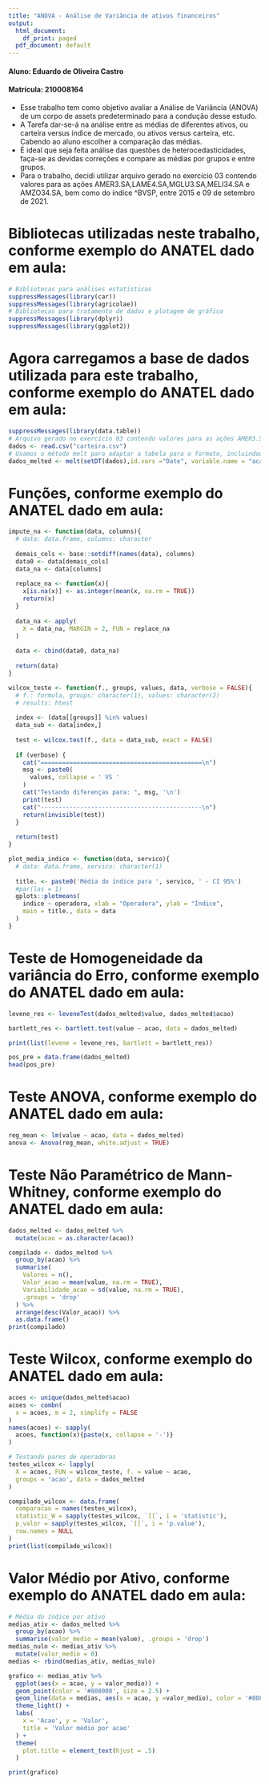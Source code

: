 ```yaml
---
title: "ANOVA - Análise de Variância de ativos financeiros"
output:
  html_document:
    df_print: paged
  pdf_document: default
---
```


#### Aluno: Eduardo de Oliveira Castro
#### Matrícula: 210008164

- Esse trabalho tem como objetivo avaliar a Análise de Variância (ANOVA) de um corpo de assets predeterminado para a condução desse estudo. 
- A Tarefa dar-se-á na análise entre as médias de diferentes ativos, ou carteira versus índice de mercado, ou ativos versus carteira, etc. Cabendo ao aluno escolher a comparação das médias. 
- É ideal que seja feita análise das questões de heterocedasticidades, faça-se as devidas correções e compare as médias por grupos e entre grupos. 
- Para o trabalho, decidi utilizar arquivo gerado no exercício 03 contendo valores para as ações AMER3.SA,LAME4.SA,MGLU3.SA,MELI34.SA e AMZO34.SA, bem como do índice ^BVSP, entre 2015 e 09 de setembro de 2021.

# Bibliotecas utilizadas neste trabalho, conforme exemplo do ANATEL dado em aula:
```r
# Bibliotecas para análises estatísticas
suppressMessages(library(car))
suppressMessages(library(agricolae))
# Bibliotecas para tratamento de dados e plotagem de gráfico
suppressMessages(library(dplyr))
suppressMessages(library(ggplot2))
```

# Agora carregamos a base de dados utilizada para este trabalho, conforme exemplo do ANATEL dado em aula:

```r
suppressMessages(library(data.table))
# Arquivo gerado no exercício 03 contendo valores para as ações AMER3.SA,LAME4.SA,MGLU3.SA,MELI34.SA e AMZO34.SA, bem como do índice ^BVSP, entre 2015 e 09 de setembro de 2021.
dados <- read.csv("carteira.csv")
# Usamos o método melt para adaptar a tabela para o formato, incluindoque será explorado nesse trabalho.
dados_melted <- melt(setDT(dados),id.vars ="Date", variable.name = "acao")
```

# Funções, conforme exemplo do ANATEL dado em aula:
```r
impute_na <- function(data, columns){
  # data: data.frame, columns: character
  
  demais_cols <- base::setdiff(names(data), columns)
  data0 <- data[demais_cols]
  data_na <- data[columns]
  
  replace_na <- function(x){
    x[is.na(x)] <- as.integer(mean(x, na.rm = TRUE))
    return(x)
  }
  
  data_na <- apply(
    X = data_na, MARGIN = 2, FUN = replace_na
  )
  
  data <- cbind(data0, data_na)
  
  return(data)
}

wilcox_teste <- function(f., groups, values, data, verbose = FALSE){
  # f.: formula, groups: character(1), values: character(2)
  # results: htest
  
  index <- (data[[groups]] %in% values)
  data_sub <- data[index,]
  
  test <- wilcox.test(f., data = data_sub, exact = FALSE)
  
  if (verbose) {
    cat("=============================================\n")
    msg <- paste0(
      values, collapse = ' VS '
    )
    cat("Testando diferenças para: ", msg, '\n')
    print(test)
    cat("---------------------------------------------\n")
    return(invisible(test))
  }
  
  return(test)
}

plot_media_indice <- function(data, servico){
  # data: data.frame, servico: character(1)
  
  title. <- paste0('Média do índice para ', servico, ' - CI 95%')
  #par(las = 1)
  gplots::plotmeans(
    indice ~ operadora, xlab = "Operadora", ylab = "Índice", 
    main = title., data = data
  )
}
```

# Teste de Homogeneidade da variância do Erro, conforme exemplo do ANATEL dado em aula:

```r
levene_res <- leveneTest(dados_melted$value, dados_melted$acao)

bartlett_res <- bartlett.test(value ~ acao, data = dados_melted)

print(list(levene = levene_res, bartlett = bartlett_res))

pos_pre = data.frame(dados_melted)
head(pos_pre)
```

# Teste ANOVA, conforme exemplo do ANATEL dado em aula:

```r
reg_mean <- lm(value ~ acao, data = dados_melted)
anova <- Anova(reg_mean, white.adjust = TRUE)
```

# Teste Não Paramétrico de Mann-Whitney, conforme exemplo do ANATEL dado em aula:
```r
dados_melted <- dados_melted %>% 
  mutate(acao = as.character(acao))

compilado <- dados_melted %>% 
  group_by(acao) %>% 
  summarise(
    Valores = n(),
    Valor_acao = mean(value, na.rm = TRUE),
    Variabilidade_acao = sd(value, na.rm = TRUE),
    .groups = 'drop'
  ) %>% 
  arrange(desc(Valor_acao)) %>% 
  as.data.frame()
print(compilado)
```

# Teste Wilcox, conforme exemplo do ANATEL dado em aula:

```r
acoes <- unique(dados_melted$acao)
acoes <- combn(
  x = acoes, m = 2, simplify = FALSE
)
names(acoes) <- sapply(
  acoes, function(x){paste(x, collapse = '-')}
)

# Testando pares de operadoras
testes_wilcox <- lapply(
  X = acoes, FUN = wilcox_teste, f. = value ~ acao,
  groups = 'acao', data = dados_melted
)

compilado_wilcox <- data.frame(
  comparacao = names(testes_wilcox),
  statistic_W = sapply(testes_wilcox, `[[`, i = 'statistic'),
  p_valor = sapply(testes_wilcox, `[[`, i = 'p.value'),
  row.names = NULL
)
print(list(compilado_wilcox))
```


# Valor Médio por Ativo, conforme exemplo do ANATEL dado em aula:

```r
# Média do índice por ativo
medias_ativ <- dados_melted %>% 
  group_by(acao) %>% 
  summarise(valor_medio = mean(value), .groups = 'drop')
medias_nulo <- medias_ativ %>% 
  mutate(valor_medio = 0)
medias <- rbind(medias_ativ, medias_nulo)

grafico <- medias_ativ %>% 
  ggplot(aes(x = acao, y = valor_medio)) +
  geom_point(color = '#808000', size = 2.5) +
  geom_line(data = medias, aes(x = acao, y =valor_medio), color = '#808000') +
  theme_light() +
  labs(
    x = 'Acao', y = 'Valor',
    title = 'Valor médio por acao'
  ) +
  theme(
    plot.title = element_text(hjust = .5)
  )

print(grafico)
```

